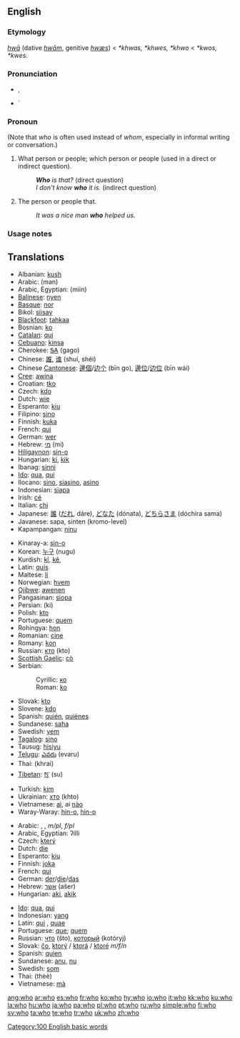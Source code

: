 {{wikipedia}}
==English==

{{rank|me|an|we|43|who|said|would|been}}

===Etymology===
{{OE.}} ''[[hwa|hwā]]'' (dative ''[[hwam|hwām]]'', genitive ''[[hwæs]]'') < {{PG.}} ''*khwas, *khwes, *khwo'' < {{PIE.}} ''*kwos, *kwes''.

===Pronunciation===
*{{IPA|/huː/}}, {{SAMPA|/hu:/}}
*{{audio|en-us-who.ogg|Audio (US)}}`
*:{{rhymes|uː}}

===Pronoun===
{{wikipedia|Who (pronoun)}}
{{en-pron|desc=singular or plural, nominative case|possessive|whose|objective case|whom}}

(Note that ''who'' is often used instead of ''whom'', especially in informal writing or conversation.)

# {{context|interrogative pronoun}} What person or people; which person or people (used in a direct or indirect question).
#:'''''Who''' is that?'' (direct question)
#:''I don't know '''who''' it is.'' (indirect question)
# {{context|relative pronoun}} The person or people that.
#:''It was a nice man '''who''' helped us.''
===Usage notes===
{{who vs. whom}}
==Translations==
{{trans-top|who? (interrogative pronoun)}}
*Albanian: [[kush]]
*Arabic: {{ARchar|[[من|مَنْ]]}} (man)
*Arabic, Egyptian: {{ARchar|[[مين]]}} (miin)
*[[Balinese]]: [[nyen]]
*[[Basque]]: [[nor]]
*Bikol: [[siisay]]
*[[Blackfoot]]: [[tahkaa]]
*Bosnian: [[ko#Bosnian|ko]]
*[[Catalan]]: [[qui]]
*[[Cebuano]]: [[kinsa]]
*Cherokee: [[ᎦᎪ]] (gago)
*Chinese: [[誰]], [[谁]] (shuí, shéi)
*Chinese [[Cantonese]]: [[邊個]]/[[边个]] (bīn go), [[邊位]]/[[边位]] (bīn wái)
*[[Cree]]: [[awina]]
*Croatian: [[tko#Croatian|tko]]
*Czech: [[kdo]]
*Dutch: [[wie]]
*Esperanto: [[kiu]]
*Filipino: [[sino]]
*Finnish: [[kuka]]
*French: [[qui]]
*German: [[wer]]
*Hebrew: [[מי]] (mi)
*[[Hiligaynon]]: [[sin-o]]
*Hungarian: [[ki]], [[kik]] {{p}}
*Ibanag: [[sinni]]
*[[Ido]]: [[qua]], [[qui]] {{p}}
*Ilocano: [[sino]], [[siasino]], [[asino]]
*Indonesian: [[siapa]]
*Irish: [[cé]]
*Italian: [[chi]]
*Japanese: [[誰]] ([[だれ]], dáre), [[どなた]] (dónata), [[どちらさま]] (dóchira sama)
*Javanese: sapa, sinten (kromo-level)
*Kapampangan: [[ninu]]
{{trans-mid}}
*Kinaray-a: [[sin-o]]
*Korean: [[누구]] (nugu)
*Kurdish: [[kî]], [[kê]], {{KUchar|[[کێ]]}}
*Latin: [[quis]] {{mf}}
*Maltese: [[li]]
*Norwegian: [[hvem]]
*[[Ojibwe]]: [[awenen]]
*Pangasinan: [[siopa]]
*Persian: {{FAchar|[[کی]]}} (ki)
*Polish: [[kto]]
*Portuguese: [[quem]]
*Rohingya: [[hon]]
*Romanian: [[cine]]
*Romany: [[kon]]
*Russian: [[кто]] (kto)
*[[Scottish Gaelic]]: [[cò]]
*Serbian:
*:Cyrillic: [[ко#Serbian|ко]]
*:Roman: [[ko#Serbian|ko]]
*Slovak: [[kto]]
*Slovene: [[kdo]]
*Spanish: [[quién]], [[quiénes]] {{p}}
*Sundanese: [[saha]]
*Swedish: [[vem]]
*[[Tagalog]]: [[sino]]
*Tausug: [[hisiyu]]
*[[Telugu]]: [[ఎవరు]] (evaru)
*Thai: {{THchar|[[ใคร]]}} (khrai)
*[[Tibetan]]: [[སུ་]] (su)
*Turkish: [[kim]]
*Ukrainian: [[хто]] (khto)
*Vietnamese: [[ai]], ai [[nào]]
*Waray-Waray: [[hin-o]], [[hin-o]]
{{trans-bottom}}

{{trans-top|who (relative pronoun)}}
*Arabic: {{ARchar|[[الذي|اَلّذِي]]}} {{unicode|(allaðíː)}} {{m}}, {{ARchar|[[التي|اَلّتِي]]}} {{unicode|(allatíː)}} {{f}}, {{ARchar|[[الذين|اَلّذِينَ]]}} {{unicode|(allaðíːna)}} ''m/pl'', {{ARchar|[[اللواتي|اَلّلوَاتِي]]}} {{unicode|(allawáːti)}} ''f/pl''
*Arabic, Egyptian: ʔilli
*Czech: [[který]]
*Dutch: [[die]]
*Esperanto: [[kiu]]
*Finnish: [[joka]]
*French: [[qui]]
*German: [[der]]/[[die]]/[[das]]
*Hebrew: [[אשר]] (ašer)
*Hungarian: [[aki]], [[akik]] {{p}}
{{trans-mid}}
*[[Ido]]: [[qua]], [[qui]] {{p}}
*Indonesian: [[yang]]
*Latin: [[qui]] {{m}}, [[quae]] {{f}}
*Portuguese: [[que]]; [[quem]]
*Russian: [[что]] (što), [[который]] (kotóryj) {{m}}
*Slovak: [[čo]], [[ktorý]] / [[ktorá]] / [[ktoré]] ''m/f/n''
*Spanish: [[quien]]
*Sundanese: [[anu]], [[nu]]
*Swedish: [[som]]
*Thai: {{THchar|[[ที่]]}} (thèè)
*Vietnamese: [[mà]]
{{trans-bottom}}

[[Category:100 English basic words]]

[[ang:who]]
[[ar:who]]
[[es:who]]
[[fr:who]]
[[ko:who]]
[[hy:who]]
[[io:who]]
[[it:who]]
[[kk:who]]
[[ku:who]]
[[la:who]]
[[hu:who]]
[[ja:who]]
[[pa:who]]
[[pl:who]]
[[pt:who]]
[[ru:who]]
[[simple:who]]
[[fi:who]]
[[sv:who]]
[[ta:who]]
[[te:who]]
[[tr:who]]
[[uk:who]]
[[zh:who]]